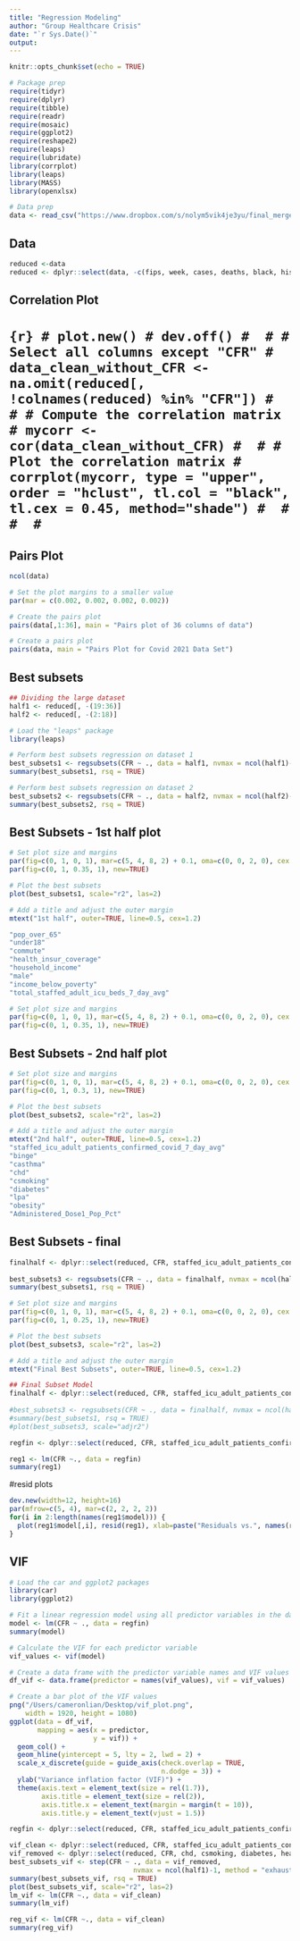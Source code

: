 ```yaml
---
title: "Regression Modeling"
author: "Group Healthcare Crisis"
date: "`r Sys.Date()`"
output: 
---
```


```r
knitr::opts_chunk$set(echo = TRUE)
```

```r
# Package prep
require(tidyr)
require(dplyr)
require(tibble)
require(readr)
require(mosaic)
require(ggplot2)
require(reshape2)
require(leaps)
require(lubridate)
library(corrplot)
library(leaps)
library(MASS)
library(openxlsx)

# Data prep
data <- read_csv("https://www.dropbox.com/s/nolym5vik4je3yu/final_merged_data.csv?dl=1")
```
## Data

```r
reduced <-data
reduced <- dplyr::select(data, -c(fips, week, cases, deaths, black, hispanic, native, asian, white))
```

## Correlation Plot

# ```{r}
# plot.new()
# dev.off()
# 
# # Select all columns except "CFR"
# data_clean_without_CFR <- na.omit(reduced[, !colnames(reduced) %in% "CFR"])
# 
# # Compute the correlation matrix
# mycorr <- cor(data_clean_without_CFR)
# 
# # Plot the correlation matrix
# corrplot(mycorr, type = "upper", order = "hclust", tl.col = "black", tl.cex = 0.45, method="shade")
# 
# 
# 
# ```

## Pairs Plot

```r
ncol(data)

# Set the plot margins to a smaller value
par(mar = c(0.002, 0.002, 0.002, 0.002))

# Create the pairs plot
pairs(data[,1:36], main = "Pairs plot of 36 columns of data")

# Create a pairs plot
pairs(data, main = "Pairs Plot for Covid 2021 Data Set")
```




## Best subsets
```r
## Dividing the large dataset
half1 <- reduced[, -(19:36)]
half2 <- reduced[, -(2:18)]

# Load the "leaps" package
library(leaps)

# Perform best subsets regression on dataset 1
best_subsets1 <- regsubsets(CFR ~ ., data = half1, nvmax = ncol(half1)-1, method = "exhaustive")
summary(best_subsets1, rsq = TRUE)

# Perform best subsets regression on dataset 2
best_subsets2 <- regsubsets(CFR ~ ., data = half2, nvmax = ncol(half2)-1, method = "exhaustive")
summary(best_subsets2, rsq = TRUE)
```
## Best Subsets - 1st half plot

```r
# Set plot size and margins
par(fig=c(0, 1, 0, 1), mar=c(5, 4, 8, 2) + 0.1, oma=c(0, 0, 2, 0), cex.axis=0.8, cex.lab=0.8)
par(fig=c(0, 1, 0.35, 1), new=TRUE)

# Plot the best subsets
plot(best_subsets1, scale="r2", las=2)

# Add a title and adjust the outer margin
mtext("1st half", outer=TRUE, line=0.5, cex=1.2)

"pop_over_65"
"under18"
"commute"
"health_insur_coverage"
"household_income"
"male"
"income_below_poverty"
"total_staffed_adult_icu_beds_7_day_avg"

# Set plot size and margins
par(fig=c(0, 1, 0, 1), mar=c(5, 4, 8, 2) + 0.1, oma=c(0, 0, 2, 0), cex.axis=0.8, cex.lab=0.8)
par(fig=c(0, 1, 0.35, 1), new=TRUE)

```
## Best Subsets - 2nd half plot

```r
# Set plot size and margins
par(fig=c(0, 1, 0, 1), mar=c(5, 4, 8, 2) + 0.1, oma=c(0, 0, 2, 0), cex.axis=0.8, cex.lab=0.8)
par(fig=c(0, 1, 0.3, 1), new=TRUE)

# Plot the best subsets
plot(best_subsets2, scale="r2", las=2)

# Add a title and adjust the outer margin
mtext("2nd half", outer=TRUE, line=0.5, cex=1.2)
"staffed_icu_adult_patients_confirmed_covid_7_day_avg"
"binge"
"casthma"
"chd"
"csmoking"
"diabetes"
"lpa"
"obesity"
"Administered_Dose1_Pop_Pct"
```
## Best Subsets - final

```r
finalhalf <- dplyr::select(reduced, CFR, staffed_icu_adult_patients_confirmed_covid_7_day_avg, binge, casthma, chd, csmoking, diabetes, lpa, obesity, Administered_Dose1_Pop_Pct, pop_over_65, under18, commute, health_insur_coverage, household_income, male, income_below_poverty, total_staffed_adult_icu_beds_7_day_avg)
    
best_subsets3 <- regsubsets(CFR ~ ., data = finalhalf, nvmax = ncol(half1)-1, method = "exhaustive")
summary(best_subsets1, rsq = TRUE)

# Set plot size and margins
par(fig=c(0, 1, 0, 1), mar=c(5, 4, 8, 2) + 0.1, oma=c(0, 0, 2, 0), cex.axis=0.8, cex.lab=0.8)
par(fig=c(0, 1, 0.25, 1), new=TRUE)

# Plot the best subsets
plot(best_subsets3, scale="r2", las=2)

# Add a title and adjust the outer margin
mtext("Final Best Subsets", outer=TRUE, line=0.5, cex=1.2)
```

```r
## Final Subset Model
finalhalf <- dplyr::select(reduced, CFR, staffed_icu_adult_patients_confirmed_covid_7_day_avg, binge, casthma, chd, csmoking, diabetes, lpa, obesity, Administered_Dose1_Pop_Pct, pop_over_65, under18, commute, health_insur_coverage, household_income, male, income_below_poverty, total_staffed_adult_icu_beds_7_day_avg)
    
#best_subsets3 <- regsubsets(CFR ~ ., data = finalhalf, nvmax = ncol(half1)-1, method = "exhaustive")
#summary(best_subsets1, rsq = TRUE)
#plot(best_subsets3, scale="adjr2")

regfin <- dplyr::select(reduced, CFR, staffed_icu_adult_patients_confirmed_covid_7_day_avg, binge, chd, csmoking, diabetes, lpa, pop_over_65, under18, commute, health_insur_coverage, male)

reg1 <- lm(CFR ~., data = regfin)
summary(reg1)
```

#resid plots
```r
dev.new(width=12, height=16)
par(mfrow=c(5, 4), mar=c(2, 2, 2, 2))
for(i in 2:length(names(reg1$model))) {
  plot(reg1$model[,i], resid(reg1), xlab=paste("Residuals vs.", names(reg1$model)[i]), ylab="Residuals")
}

```

## VIF
```r
# Load the car and ggplot2 packages
library(car)
library(ggplot2)

# Fit a linear regression model using all predictor variables in the data frame
model <- lm(CFR ~ ., data = regfin)
summary(model)

# Calculate the VIF for each predictor variable
vif_values <- vif(model)

# Create a data frame with the predictor variable names and VIF values
df_vif <- data.frame(predictor = names(vif_values), vif = vif_values)

# Create a bar plot of the VIF values
png("/Users/cameronlian/Desktop/vif_plot.png", 
    width = 1920, height = 1080)
ggplot(data = df_vif, 
       mapping = aes(x = predictor, 
                     y = vif)) +
  geom_col() +
  geom_hline(yintercept = 5, lty = 2, lwd = 2) +
  scale_x_discrete(guide = guide_axis(check.overlap = TRUE, 
                                      n.dodge = 3)) +
  ylab("Variance inflation factor (VIF)") +
  theme(axis.text = element_text(size = rel(1.7)), 
        axis.title = element_text(size = rel(2)), 
        axis.title.x = element_text(margin = margin(t = 10)), 
        axis.title.y = element_text(vjust = 1.5))

regfin <- dplyr::select(reduced, CFR, staffed_icu_adult_patients_confirmed_covid_7_day_avg, binge, chd, csmoking, diabetes, lpa, pop_over_65, under18, commute, health_insur_coverage, male)

vif_clean <- dplyr::select(reduced, CFR, staffed_icu_adult_patients_confirmed_covid_7_day_avg, binge, pop_over_65, chd, csmoking, diabetes)
vif_removed <- dplyr::select(reduced, CFR, chd, csmoking, diabetes, health_insur_coverage, lpa, under18)
best_subsets_vif <- step(CFR ~ ., data = vif_removed, 
                               nvmax = ncol(half1)-1, method = "exhaustive")
summary(best_subsets_vif, rsq = TRUE)
plot(best_subsets_vif, scale="r2", las=2)
lm_vif <- lm(CFR ~., data = vif_clean)
summary(lm_vif)

reg_vif <- lm(CFR ~., data = vif_clean)
summary(reg_vif)
```

